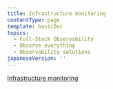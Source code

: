 ```yaml
---
title: Infrastructure monitoring
contentType: page
template: basicDoc
topics:
  - Full-Stack Observability
  - Observe everything
  - Observability solutions
japaneseVersion: ''
---
```


[I](/docs/understand-dependencies/distributed-tracing/get-started/introduction-distributed-tracing)[nfrastructure monitoring](/docs/infrastructure)
